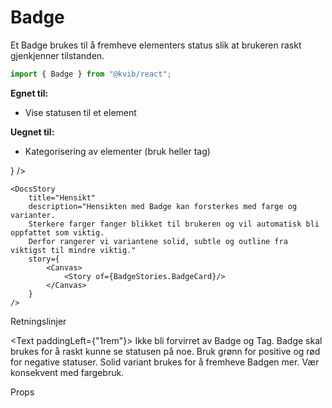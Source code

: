 
<Meta of={BadgeStories} />

<DocsContainer>

# Badge

Et Badge brukes til å fremheve elementers status slik at brukeren raskt gjenkjenner tilstanden.

```jsx
import { Badge } from "@kvib/react";
```

**Egnet til:**

- Vise statusen til et element

**Uegnet til:**

- Kategorisering av elementer (bruk heller tag)

<Feedback component="Badge" />

</DocsContainer>

<DocsContainer>
    <DocsStory
        title="Beskrivelse"
        description="Badge skal inneholde en kort tekst som beskrivelse."
        story={<Canvas of={BadgeStories.BadgeTexts} />}
    />

    <DocsStory
        title="Hensikt"
        description="Hensikten med Badge kan forsterkes med farge og varianter.
        Sterkere farger fanger blikket til brukeren og vil automatisk bli oppfattet som viktig.
        Derfor rangerer vi variantene solid, subtle og outline fra viktigst til mindre viktig."
        story={
            <Canvas>
                <Story of={BadgeStories.BadgeCard}/>
            </Canvas>
        }
    />

<DocsHeading light>Retningslinjer</DocsHeading>

<Text paddingLeft={"1rem"}>
  Ikke bli forvirret av Badge og Tag. Badge skal brukes for å raskt kunne se statusen på noe. Bruk grønn for positive og
  rød for negative statuser. Solid variant brukes for å fremheve Badgen mer. Vær konsekvent med fargebruk.
</Text>

<DocsHeading light>Props</DocsHeading>
<Canvas of={BadgeStories.Badge} />
<Controls of={BadgeStories.Badge} />

</DocsContainer>
